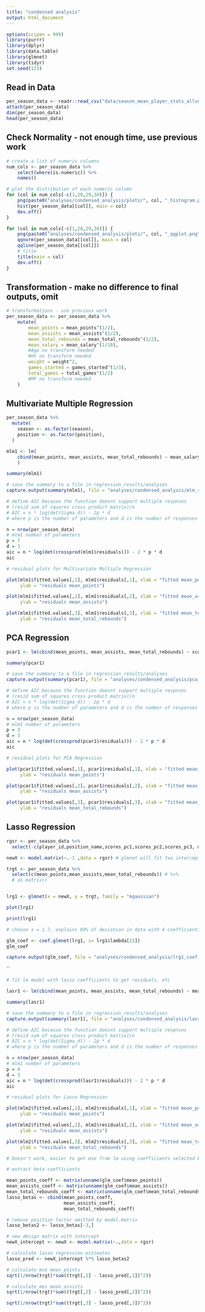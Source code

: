 ```yaml
---
title: "condensed analysis"
output: html_document
---
```


```r
options(scipen = 999)
library(purrr)
library(dplyr)
library(data.table)
library(glmnet)
library(tidyr)
set.seed(123)
```

## Read in Data

```r
per_season_data <- readr::read_csv("data/season_mean_player_stats_allsns_scores.csv")
attach(per_season_data)
dim(per_season_data)
head(per_season_data)
```

## Check Normality - not enough time, use previous work

```r
# create a list of numeric columns
num_cols <- per_season_data %>% 
    select(where(is.numeric)) %>% 
    names()

# plot the distribution of each numeric column
for (col in num_cols[-c(1,28,29,30)]) {
    png(paste0("analyses/condensed_analysis/plots/", col, "_histogram.png"))
    hist(per_season_data[[col]], main = col)
    dev.off()
}

for (col in num_cols[-c(1,28,29,30)]) {
    png(paste0("analyses/condensed_analysis/plots/", col, "_qqplot.png"))
    qqnorm(per_season_data[[col]], main = col)
    qqline(per_season_data[[col]])
    # title
    title(main = col)
    dev.off()
}
```

## Transformation - make no difference to final outputs, omit

```r
# transformations - use previous work
per_season_data <- per_season_data %>% 
    mutate(
        mean_points = mean_points^(1/2),
        mean_assists = mean_assists^(1/2),
        mean_total_rebounds = mean_total_rebounds^(1/2),
        mean_salary = mean_salary^(1/10),
        #Age no transform needed
        #Ht no transform needed
        weight = weight^2,
        games_started = games_started^(1/3),
        total_games = total_games^(1/2)
        #MP no transform needed
    )
```

## Multivariate Multiple Regression

```r
per_season_data %>%
  mutate(
    season <- as.factor(season),
    position <- as.factor(position),
  )

mlm1 <- lm(
    cbind(mean_points, mean_assists, mean_total_rebounds) ~ mean_salary + height + weight + position + games_started + total_games + mean_min_played
    )

summary(mlm1)

# save the summary to a file in regression_results/analyses
capture.output(summary(mlm1), file = "analyses/condensed_analysis/mlm_regression/mlm1.txt")
```

```r
# define AIC because the function doesnt support multiple respnses
# (resid sum of squares cross product matrix)/n
# AIC = n * log(det(Sigma_d)) - 2p * d
# where p is the number of parameters and d is the number of responses

n = nrow(per_season_data)
# mlm1 number of parameters
p = 7 
d = 3
aic = n * log(det(crossprod(mlm1$residuals))) - 2 * p * d
aic
```

```r
# residual plots for Multivariate Multiple Regression

plot(mlm1$fitted.values[,1], mlm1$residuals[,1], xlab = "fitted mean_points",
     ylab = "residuals mean_points")

plot(mlm1$fitted.values[,2], mlm1$residuals[,2], xlab = "fitted mean_assists",
     ylab = "residuals mean_assists")

plot(mlm1$fitted.values[,3], mlm1$residuals[,3], xlab = "fitted mean_total_rebounds",
     ylab = "residuals mean_total_rebounds")
```


## PCA Regression

```r
pcar1 <- lm(cbind(mean_points, mean_assists, mean_total_rebounds) ~ scores_pc1 + scores_pc2 + scores_pc3)

summary(pcar1)

# save the summary to a file in regression_results/analyses
capture.output(summary(pcar1), file = "analyses/condensed_analysis/pca_regression/pcar1.txt")
```

```r
# define AIC because the function doesnt support multiple respnses
# (resid sum of squares cross product matrix)/n
# AIC = n * log(det(Sigma_d)) - 2p * d
# where p is the number of parameters and d is the number of responses

n = nrow(per_season_data)
# mlm1 number of parameters
p = 3 
d = 3
aic = n * log(det(crossprod(pcar1$residuals))) - 2 * p * d
aic
```


```r
# residual plots for PCA Regression

plot(pcar1$fitted.values[,1], pcar1$residuals[,1], xlab = "fitted mean_points",
     ylab = "residuals mean_points")

plot(pcar1$fitted.values[,2], pcar1$residuals[,2], xlab = "fitted mean_assists",
     ylab = "residuals mean_assists")

plot(pcar1$fitted.values[,3], pcar1$residuals[,3], xlab = "fitted mean_total_rebounds",
     ylab = "residuals mean_total_rebounds")
```

## Lasso Regression

```r
rgsr <- per_season_data %>% 
  select(-c(player_id,position_name,scores_pc1,scores_pc2,scores_pc3, mean_points, mean_assists, mean_total_rebounds))

newX <- model.matrix(~.-1 ,data = rgsr) # glmnet will fit two intercepts 

trgt <- per_season_data %>%
  select(c(mean_points,mean_assists,mean_total_rebounds)) # %>%
  # as.matrix()


lrg1 <- glmnet(x = newX, y = trgt, family = "mgaussian")

plot(lrg1)

print(lrg1)
```

```r
# choose s = 1.7, explains 80% of deviation in data with 4 coefficients

glm_coef <- coef.glmnet(lrg1, s= lrg1$lambda[15])
glm_coef

capture.output(glm_coef, file = "analyses/condensed_analysis/lrg1_coef.txt")
```
``
```r
# fit lm model with lasso coefficients to get residuals, etc

lasr1 <- lm(cbind(mean_points, mean_assists, mean_total_rebounds) ~ mean_field_goals + mean_field_goals_attempts + mean_free_throws + mean_defensive_rebounds)

summary(lasr1)

# save the summary to a file in regression_results/analyses
capture.output(summary(lasr1), file = "analyses/condensed_analysis/lasso_regression/lasr1.txt")
```

```r
# define AIC because the function doesnt support multiple respnses
# (resid sum of squares cross product matrix)/n
# AIC = n * log(det(Sigma_d)) - 2p * d
# where p is the number of parameters and d is the number of responses

n = nrow(per_season_data)
# mlm1 number of parameters
p = 4 
d = 3
aic = n * log(det(crossprod(lasr1$residuals))) - 2 * p * d
aic
```

```r
# residual plots for Lasso Regression

plot(mlm2$fitted.values[,1], mlm2$residuals[,1], xlab = "fitted mean_points",
     ylab = "residuals mean_points")

plot(mlm2$fitted.values[,2], mlm2$residuals[,2], xlab = "fitted mean_assists",
     ylab = "residuals mean_assists")

plot(mlm2$fitted.values[,3], mlm2$residuals[,3], xlab = "fitted mean_total_rebounds",
     ylab = "residuals mean_total_rebounds")
```

```r

# Doesn't work, easier to get mse from lm using coefficients selected by lasso

# extract beta coefficients

mean_points_coeff <- matrix(unname(glm_coef$mean_points))
mean_assists_coeff <- matrix(unname(glm_coef$mean_assists))
mean_total_rebounds_coeff <- matrix(unname(glm_coef$mean_total_rebounds))
lasso_betas <- cbind(mean_points_coeff, 
                     mean_assists_coeff, 
                     mean_total_rebounds_coeff)

# remove position factor omitted by model.matrix
lasso_betas2 <- lasso_betas[-3,] 

# new design matrix with intercept
newX_intercept <- newX <- model.matrix(~.,data = rgsr)

# calculate lasso regression estimates
lasso_pred <- newX_intercept %*% lasso_betas2

# calculate mse mean_points
sqrt(1/nrow(trgt)*sum((trgt[,1] - lasso_pred[,1])^2))

# calculate mes mean_assists
sqrt(1/nrow(trgt)*sum((trgt[,2] - lasso_pred[,2])^2))

sqrt(1/nrow(trgt)*sum((trgt[,3] - lasso_pred[,3])^2))
```

